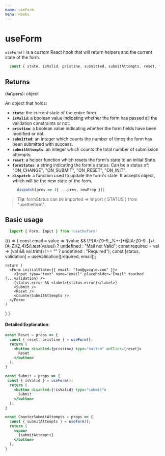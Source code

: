 ---
name: useForm
menu: Hooks
---


# useForm
`useForm()` is a custom React hook that will return helpers and the current state of the form.

```js
  const { state, isValid, pristine, submitted, submitAttempts, reset, formStatus, dispatch } = useForm()
```

## Returns

(**`helpers`**): object

An object that holds:
  - **`state`**: the current state of the entire form.
  - **`isValid`**: a boolean value indicating whether the form has passed all the validation constraints or not.
  - **`pristine`**: a boolean value indicating whether the form fields have been modified or not.
  - **`submitted`**: an integer which counts the number of times the form has been submitted with success.
  - **`submitAttempts`**: an integer which counts the total number of submission attempts.
  - **`reset`**: a helper function which resets the form's state to an initial State.
  - **`formStatus`**: a string indicating the form's status. Can be a status of: "ON_CHANGE", "ON_SUBMIT", "ON_RESET", "ON_INIT".
  - **`dispatch`**: a function used to update the form's state. It accepts object, which will be the new state of the form.
    ```javascript
      dispatch(prev => ({ ...prev, newProp }))
    ```

> **Tip**: formStatus can be imported => import { STATUS } from "usetheform".

## Basic usage

```javascript
  import { Form, Input } from 'usetheform'
```

<Playground>
{() => {
    const email = value =>
    !(value && !/^[A-Z0-9._%+-]+@[A-Z0-9.-]+\.[A-Z]{2,4}$/i.test(value))
      ? undefined
      : "Mail not Valid";
    const required = val => (val && val.trim() !== "" ? undefined : "Required");
    const [status, validation] = useValidation([required, email]);
    
    return (
      <Form initialState={{ email: "foo@google.com" }}>
        <Input type="text" name="email" placeholder="Email" touched {...validation} />
        {status.error && <label>{status.error}</label>}
        <Submit />
        <Reset />
        <CounterSubmitAttempts />
      </Form>
    )
  }
}
</Playground>

#### Detailed Explanation:

```jsx
const Reset = props => {
  const { reset, pristine } = useForm();
  return (
    <button disabled={pristine} type="button" onClick={reset}>
      Reset
    </button>
  );
}
```

```jsx
const Submit = props => {
 const { isValid } = useForm();
  return (
    <button disabled={!isValid} type="submit">
      Submit
    </button>
  );
}
```

```jsx
const CounterSubmitAttempts = props => {
  const { submitAttempts } = useForm();
  return (
    <span>
      {submitAttempts}
    </button>
  );
}
```
